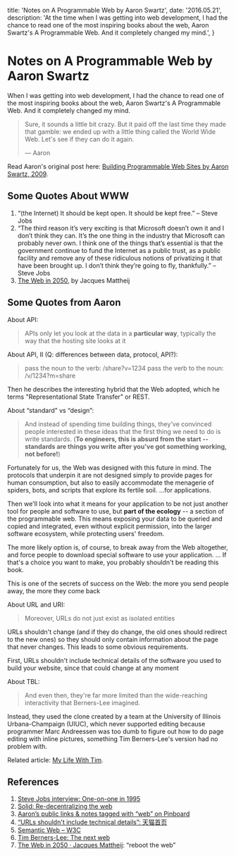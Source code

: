   title: 'Notes on A Programmable Web by Aaron Swartz',
  date: '2016.05.21',
  description: 'At the time when I was getting into web development, I had the chance to read one of the most inspiring books about the web, Aaron Swartz\'s A Programmable Web. And it completely changed my mind.',
}

# Notes on A Programmable Web by Aaron Swartz

When I was getting into web development, I had the chance to read one of the most inspiring books about the web, Aaron Swartz's A Programmable Web. And it completely changed my mind. 

> Sure, it sounds a little bit crazy. But it paid off the last time they made that gamble: we ended up with a little thing called the World Wide Web. 
Let's see if they can do it again.
> 
> — Aaron

Read Aaron's original post here: [Building Programmable Web Sites by Aaron Swartz, 2009](http://www.cs.rpi.edu/~hendler/ProgrammableWebSwartz2009.html).

## Some Quotes About WWW

1. “(the Internet) It should be kept open. It should be kept free.” – Steve Jobs
2. “The third reason it’s very exciting is that Microsoft doesn’t own it and I don’t think they can. It’s the one thing in the industry that Microsoft can probably never own. I think one of the things that’s essential is that the government continue to fund the Internet as a public trust, as a public facility and remove any of these ridiculous notions of privatizing it that have been brought up. I don’t think they’re going to fly, thankfully.” – Steve Jobs
3. [The Web in 2050](https://jacquesmattheij.com/the-web-in-2050/), by Jacques Mattheij

## Some Quotes from Aaron

About API:

> APIs only let you look at the data in a **particular way**, typically the way that the hosting site looks at it

About API, II (Q: differences between data, protocol, API?):

> pass the noun to the verb: /share?v=1234 pass the verb to the noun: /v/1234?m=share

Then he describes the interesting hybrid that the Web adopted, which he terms "Representational State Transfer" or REST.

About “standard” vs “design”:

> And instead of spending time building things, they've convinced people interested in these ideas that the first thing we need to do is write standards. (**To engineers, this is absurd from the start -- standards are things you write after you've got something working, not before!**)

Fortunately for us, the Web was designed with this future in mind. The protocols that underpin it are not designed simply to provide pages for human consumption, but also to easily accommodate the menagerie of spiders, bots, and scripts that explore its fertile soil. ...for applications.

Then we'll look into what it means for your application to be not just another tool for people and software to use, but **part of the ecology** -- a section of the programmable web. This means exposing your data to be queried and copied and integrated, even without explicit permission, into the larger software ecosystem, while protecting users' freedom.

The more likely option is, of course, to break away from the Web altogether, and force people to download special software to use your application. ... If that's a choice you want to make, you probably shouldn't be reading this book.

This is one of the secrets of success on the Web: the more you send people away, the more they come back

About URL and URI:

> Moreover, URLs do not just exist as isolated entities

URLs shouldn't change (and if they do change, the old ones should redirect to the new ones) so they should only contain information about the page that never changes. This leads to some obvious requirements.

First, URLs shouldn't include technical details of the software you used to build your website, since that could change at any moment

About TBL:

> And even then, they're far more limited than the wide-reaching interactivity that Berners-Lee imagined.

Instead, they used the clone created by a team at the University of Illinois Urbana-Champaign (UIUC), which never supported editing because programmer Marc Andreessen was too dumb to figure out how to do page editing with inline pictures, something Tim Berners-Lee's version had no problem with.

Related article: [My Life With Tim](http://www.aaronsw.com/weblog/mylifewithtim).

## References

1. [Steve Jobs interview: One-on-one in 1995](http://www.computerworld.com/article/2498543/it-management/steve-jobs-interview--one-on-one-in-1995.html?page=8)
2. [Solid: Re-decentralizing the web](https://solid.mit.edu/)
3. [Aaron’s public links & notes tagged with “web” on Pinboard](https://pinboard.in/u:aaronsw/t:web)
4. [“URLs shouldn't include technical details”: 天猫首页](https://www.zhihu.com/question/54777923/answer/141058259)
5. [Semantic Web – W3C](https://www.w3.org/standards/semanticweb)
6. [Tim Berners-Lee: The next web](https://www.ted.com/talks/tim_berners_lee_on_the_next_web)
7. [The Web in 2050 · Jacques Mattheij](https://jacquesmattheij.com/the-web-in-2050): “reboot the web”
